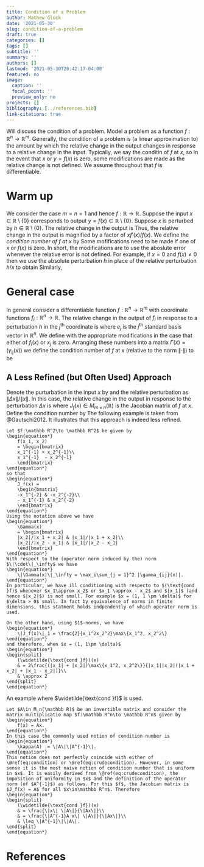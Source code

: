 ```yaml
---
title: Condition of a Problem
author: Mathew Gluck
date: '2021-05-30'
slug: condition-of-a-problem
draft: true
categories: []
tags: []
subtitle: ''
summary: ''
authors: []
lastmod: '2021-05-30T20:42:17-04:00'
featured: no
image:
  caption: ''
  focal_point: ''
  preview_only: no
projects: []
bibliography: [../references.bib]
link-citations: true
---
```


Will discuss the condition of a problem. Model a problem as a function $f:\mathbb R^n\to \mathbb R^m$. Generally, the condition of a problem is (a linear approximation to) the amount by which the relative change in the output changes in response to a relative change in the input. Typically, we say the conditin of $f$ at $x$, so in the event that $x$ or $y = f(x)$ is zero, some modifications are made as the relative change is not defined. We assume throughout that $f$ is differentiable. 

# Warm up
We consider the case $m = n= 1$ and hence $f:\mathbb R\to \mathbb R$. Suppose the input $x\in \mathbb R\setminus\{0\}$ corresponds to output $y = f(x) \in \mathbb R\setminus\{0\}$. Suppose $x$ is perturbed by $h\in \mathbb R\setminus\{0\}$. The relative change in the output is
\begin{equation*}
    \frac{f(x + h) - f(x)}{f(x)}
    \approx \frac{f'(x)h}{f(x)}
    = \frac{x f'(x)}{f(x)}\cdot \frac{h}{x}, 
    \qquad x\neq 0, f(x)\neq 0. 
\end{equation*}
Thus, the relative change in the output is magnified by a factor of $x f'(x)/f(x)$. We define the *condition number of $f$ at $x$* by 
\begin{equation*}
    (\text{cond }f)(x) = \left| \frac{x f'(x)}{f(x)}\right|. 
\end{equation*}
Some mofifications need to be made if one of $x$ or $f(x)$ is zero. In short, the modifications are to use the aboslute error whenever the relative error is not defined. For example, if $x = 0$ and $f(x)\neq 0$ then we use the absolute perturbation $h$ in place of the relative perturbation $h/x$ to obtain 
\begin{equation*}
    (\text{cond }f)(0) = \left| \frac{f'(x)}{f(x)}\right|. 
\end{equation*}
Similarly, 
\begin{equation*}
\begin{split}
    (\text{cond }f)(x) 
        & = \left| xf'(x)\right| \qquad x\neq 0, f(x) = 0\\
    (\text{cond }f)(0)
        & = \left| f'(0)\right| \qquad x= 0, f(x) = 0\\
\end{split}
\end{equation*}



# General case
In general consider a differentiable function $f:\mathbb R^n\to \mathbb R^m$ with coordinate functions $f_i:\mathbb R^n\to \mathbb R$. The relative change in the output of $f_i$ in response to a perturbation $h$ in the $j^{\text{th}}$ coordinate is 
\begin{equation*}
    \frac{f_i(x + he_j) - f(x)}{f_i(x)}
    \approx \frac{h}{y_i}\frac{\partial f_i}{\partial x_j}(x)
    = \frac{x_j}{y_i}\frac{\partial f_i}{\partial x_j}(x) \cdot \frac{h}{x_j}
\end{equation*}
where $e_j$ is the $j^{\text{th}}$ standard basis vector in $\mathbb R^n$. We define 
\begin{equation}
    (\text{cond}_{ij} f)(x)
    = \left| \frac{x_j}{y_i}\frac{\partial f_i}{\partial x_j}(x)\right|
    = :\gamma_{ij}(x)
(\#eq:condition)
\end{equation}
with the appropriate modifications in the case that either of $f_i(x)$ or $x_j$ is zero. Arranging these numbers into a matrix $\Gamma(x) = (\gamma_{ij}(x))$ we define the condition number of $f$ at $x$ (relative to the norm $\|\cdot\|$) to be 
\begin{equation*}
    (\text{cond }f)(x) = \|\Gamma(x)\|. 
\end{equation*}

## A Less Refined (but Often Used) Approach

Denote the purturbation in the input $x$ by 
\begin{equation*}
    \Delta x = (\Delta x_1, \ldots, \Delta x_n)
\end{equation*}
and the relative perturbation as $\|\Delta x\|/\|x\|$. In this case, the relative change in the output in response to the perturbation $\Delta x$ is 
\begin{equation*}
\begin{split}
    \frac{\|f(x + \Delta x) - f(x)\|}{\|f(x)\|}
    & \approx \frac{\|J_f(x) \Delta x\|}{\|f(x)\|}\\
    & \leq \frac{\|x\|\|J_f(x)\|}{\|f(x)\|}\cdot \frac{\|\Delta x\|}{\|x\|}
\end{split}
\end{equation*}
where $J_f(x) \in M_{m\times n}(\mathbb R)$ is the Jacobian matrix of $f$ at $x$. Define the condition number by 
\begin{equation}
    (\widetilde{\text{cond }f})(x) 
    = \frac{\|x\|\|J_f(x)\|}{\|f(x)\|}. 
(\#eq:crudecondition)
\end{equation}
The following example is taken from @Gautschi2012. It illustrates that this approach is indeed less refined. 
````example
Let $f:\mathbb R^2\to \mathbb R^2$ be given by 
\begin{equation*}
    f(x_1, x_2)
    = \begin{bmatrix}
    x_1^{-1} + x_2^{-1}\\
    x_1^{-1}  - x_2^{-1}
    \end{bmatrix}
\end{equation*}
so that
\begin{equation*}
    J_f(x) = 
    \begin{bmatrix}
    -x_1^{-2} & -x_2^{-2}\\
    - x_1^{-1} & x_2^{-2}
    \end{bmatrix}
\end{equation*}
Using the notation above we have
\begin{equation*}
    \Gamma(x)
    = \begin{bmatrix}
    |x_2|/|x_1 + x_2| & |x_1|/|x_1 + x_2|\\
    |x_2|/|x_2 - x_1| & |x_1|/|x_2 - x_1|
    \end{bmatrix}
\end{equation*}
With respect to the (operator norm induced by the) norm $\|\cdot\|_\infty$ we have
\begin{equation*}
    \|\Gamma(x)\|_\infty = \max_i\sum_{j = 1}^2 |\gamma_{ij}(x)|. 
\end{equation*}
In particular, we have ill conditioning with respecto to $(\text{cond }f)$ whenever $x_1\approx x_2$ or $x_1 \approx - x_2$ and $|x_1|$ (and hence $|x_2|$) is not small. For example $x = (1, 1 \pm \delta)$ for $\delta > 0$ small. In fact by equivalence of norms in finite dimensions, this statment holds indpendently of which operator norm is used. 

On the other hand, using $1$-norms, we have
\begin{equation*}
    \|J_f(x)\|_1 = \frac{2}{x_1^2x_2^2}\max\{x_1^2, x_2^2\}
\end{equation*}
and therefore, when $x = (1, 1\pm \delta)$
\begin{equation*}
\begin{split}
    (\widetilde{\text{cond }f})(x)
    & = 2\frac{(|x_1| + |x_2|)\max\{x_1^2, x_2^2\}}{|x_1||x_2|(|x_1 + x_2| + |x_1 - x_2|)}\\
    & \approx 2
\end{split}
\end{equation*}
````
An example where $\widetilde{\text{cond }f}$ is used. 
````example
Let $A\in M_n(\mathbb R)$ be an invertible matrix and consider the matrix multiplicatio map $f:\mathbb R^n\to \mathbb R^n$ given by 
\begin{equation*}
    f(x) = Ax. 
\end{equation*}
In this case the commonly used notion of condition number is 
\begin{equation*}
    \kappa(A) := \|A\|\|A^{-1}\|. 
\end{equation*}
This notion does not perfectly coincide with either of \@ref(eq:condition) or \@ref(eq:crudecondition). However, in some sense it is the most naive notion of condition number that is uniform in $x$. It is easily derived from \@ref(eq:crudecondition), the imposition of uniformity in $x$ and the definition of the operator norm (of $A^{-1}$) as follows. For this $f$, the Jacobian matrix is $J_f(x) = A$ for all $x\in\mathbb R^n$. Therefore
\begin{equation*}
\begin{split}
    (\widetilde{\text{cond }f})(x)
    & = \frac{\|x\| \|A\|}{\|Ax\|}\\
    & = \frac{\|A^{-1}A x\| \|A\|}{\|Ax\|}\\
    & \leq \|A^{-1}\|\|A\|. 
\end{split}
\end{equation*}
````

# References
